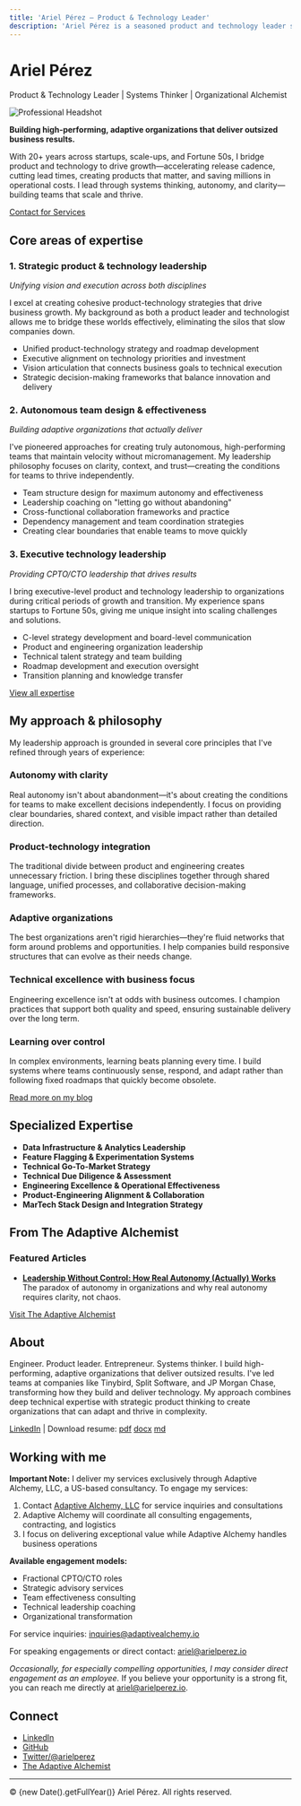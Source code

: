 ```yaml
---
title: 'Ariel Pérez – Product & Technology Leader'
description: 'Ariel Pérez is a seasoned product and technology leader specializing in autonomous teams, strategic leadership, and organizational transformation.'
---
```


# Ariel Pérez

Product & Technology Leader | Systems Thinker | Organizational Alchemist

![Professional Headshot](/professional_profile.jpg)

**Building high-performing, adaptive organizations that deliver outsized business results.**

With 20+ years across startups, scale-ups, and Fortune 50s, I bridge product and technology to drive growth—accelerating release cadence, cutting lead times, creating products that matter, and saving millions in operational costs. I lead through systems thinking, autonomy, and clarity—building teams that scale and thrive.

[Contact for Services](mailto:inquiries@adaptivealchemy.io)

## Core areas of expertise

### 1. Strategic product & technology leadership

_Unifying vision and execution across both disciplines_

I excel at creating cohesive product-technology strategies that drive business growth. My background as both a product leader and technologist allows me to bridge these worlds effectively, eliminating the silos that slow companies down.

- Unified product-technology strategy and roadmap development
- Executive alignment on technology priorities and investment
- Vision articulation that connects business goals to technical execution
- Strategic decision-making frameworks that balance innovation and delivery

### 2. Autonomous team design & effectiveness

_Building adaptive organizations that actually deliver_

I've pioneered approaches for creating truly autonomous, high-performing teams that maintain velocity without micromanagement. My leadership philosophy focuses on clarity, context, and trust—creating the conditions for teams to thrive independently.

- Team structure design for maximum autonomy and effectiveness
- Leadership coaching on "letting go without abandoning"
- Cross-functional collaboration frameworks and practice
- Dependency management and team coordination strategies
- Creating clear boundaries that enable teams to move quickly

### 3. Executive technology leadership

_Providing CPTO/CTO leadership that drives results_

I bring executive-level product and technology leadership to organizations during critical periods of growth and transition. My experience spans startups to Fortune 50s, giving me unique insight into scaling challenges and solutions.

- C-level strategy development and board-level communication
- Product and engineering organization leadership
- Technical talent strategy and team building
- Roadmap development and execution oversight
- Transition planning and knowledge transfer

[View all expertise](#expertise)

## My approach & philosophy

My leadership approach is grounded in several core principles that I've refined through years of experience:

### **Autonomy with clarity**

Real autonomy isn't about abandonment—it's about creating the conditions for teams to make excellent decisions independently. I focus on providing clear boundaries, shared context, and visible impact rather than detailed direction.

### **Product-technology integration**

The traditional divide between product and engineering creates unnecessary friction. I bring these disciplines together through shared language, unified processes, and collaborative decision-making frameworks.

### **Adaptive organizations**

The best organizations aren't rigid hierarchies—they're fluid networks that form around problems and opportunities. I help companies build responsive structures that can evolve as their needs change.

### **Technical excellence with business focus**

Engineering excellence isn't at odds with business outcomes. I champion practices that support both quality and speed, ensuring sustainable delivery over the long term.

### **Learning over control**

In complex environments, learning beats planning every time. I build systems where teams continuously sense, respond, and adapt rather than following fixed roadmaps that quickly become obsolete.

[Read more on my blog](https://www.adaptivealchemist.com)

## Specialized Expertise

- **Data Infrastructure & Analytics Leadership**
- **Feature Flagging & Experimentation Systems**
- **Technical Go-To-Market Strategy**
- **Technical Due Diligence & Assessment**
- **Engineering Excellence & Operational Effectiveness**
- **Product-Engineering Alignment & Collaboration**
- **MarTech Stack Design and Integration Strategy**

## From The Adaptive Alchemist

### Featured Articles

- **[Leadership Without Control: How Real Autonomy (Actually) Works](https://www.adaptivealchemist.com/leadership-without-control-part-1)**  
  The paradox of autonomy in organizations and why real autonomy requires clarity, not chaos.

[Visit The Adaptive Alchemist](https://www.adaptivealchemist.com)

## About

Engineer. Product leader. Entrepreneur. Systems thinker. I build high-performing, adaptive organizations that deliver outsized results. I've led teams at companies like Tinybird, Split Software, and JP Morgan Chase, transforming how they build and deliver technology. My approach combines deep technical expertise with strategic product thinking to create organizations that can adapt and thrive in complexity.

[LinkedIn](https://www.linkedin.com/in/arielxperez/) | Download resume: [pdf](/Ariel_Perez_Resume_2025.pdf) [docx](/Ariel_Perez_Resume_2025.docx) [md](/Ariel_Perez_Resume_2025.md)

## Working with me

**Important Note:** I deliver my services exclusively through Adaptive Alchemy, LLC, a US-based consultancy. To engage my services:

1. Contact [Adaptive Alchemy, LLC](mailto:inquiries@adaptivealchemy.com) for service inquiries and consultations
2. Adaptive Alchemy will coordinate all consulting engagements, contracting, and logistics
3. I focus on delivering exceptional value while Adaptive Alchemy handles business operations

**Available engagement models:**

- Fractional CPTO/CTO roles
- Strategic advisory services
- Team effectiveness consulting
- Technical leadership coaching
- Organizational transformation

For service inquiries: [inquiries@adaptivealchemy.io](mailto:inquiries@adaptivealchemy.io)

For speaking engagements or direct contact: [ariel@arielperez.io](mailto:ariel@arielperez.io)

_Occasionally, for especially compelling opportunities, I may consider direct engagement as an employee._
If you believe your opportunity is a strong fit, you can reach me directly at [ariel@arielperez.io](mailto:ariel@arielperez.io).

## Connect

- [LinkedIn](https://www.linkedin.com/in/arielxperez/)
- [GitHub](https://github.com/arielperez82)
- [Twitter/@arielperez](https://twitter.com/arielperez)
- [The Adaptive Alchemist](https://www.adaptivealchemist.com)

---

© {new Date().getFullYear()} Ariel Pérez. All rights reserved.

